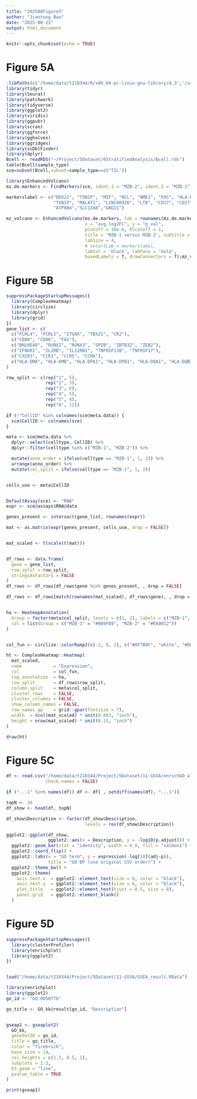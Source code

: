 ```yaml
---
title: "202508Figure5"
author: "Jiantong Bao"
date: "2025-08-22"
output: html_document
---
```


```r
knitr::opts_chunk$set(echo = TRUE)
```
# Figure 5A
```r
.libPaths(c('/home/data/t210344/R/x86_64-pc-linux-gnu-library/4.3','/usr/local/lib/R/library','/refdir/Rlib','/home/data/t210344/R/x86_64-pc-linux-gnu-library/4.2'))
library(tidyr)
library(Seurat)
library(patchwork)
library(tidyverse)
library(ggplot2)
library(viridis)
library(ggpubr)
library(scran)
library(ggforce)
library(gghalves)
library(ggridges)
library(scDblFinder)
library(dplyr)
Bcell <- readRDS("~/Project/5Dataset/6StratifiedAnalysis/Bcell.rds")
table(Bcell$sample_type)
sce=subset(Bcell,subset=sample_type==c("TIL")) 

library(EnhancedVolcano)
mz.de.markers <- FindMarkers(sce, ident.1 = "MZB-2", ident.2 = "MZB-1",  logfc.threshold = 0.25,min.pct = 0.1)

markerslabel <- c("DDX21", "TXNIP", "MIF", "NCL", "NME1", "FOS", "HLA-DRB1", "YBX1", "HLA-DQA1", "PSME2", "HLA-DRA", "PTMA", "FABP5", "HSP90AB1",
                  "TXNIP", "MALAT1", "LINC00926", "LTB", "CD37", "CD27", "AIM2", "CD83",'RPS15A','RPS4X','RPS18','RPS14','EEF1A1','HLA-DRB1','FCER2','MS4A1','LTB','HLA-DRA','HSP90AB1','HLA-DQA1',
                  "ATP8B4","SLC12A8","GNG11")

mz_volcano <- EnhancedVolcano(mz.de.markers, lab = rownames(mz.de.markers), 
                              x = "avg_log2FC", y = "p_val",
                              pCutoff = 10e-6, FCcutoff = 1, 
                              title = 'MZB-1 versus MZB-2', subtitle = NULL,
                              labSize = 4, 
                              # selectLab = markerslabel, 
                              labCol = 'black', labFace = 'bold',
                              boxedLabels = T, drawConnectors = T);mz_volcano
```
# Figure 5B
```r
suppressPackageStartupMessages({
  library(ComplexHeatmap)
  library(circlize)
  library(dplyr)
  library(grid)
})
gene_list <- c(
  c("FCRL4", "FCRL5", "ITGAX", "TBX21", "CR2"),
  c("CD80", "CD86", "FAS"),
  c("BHLHE40", "RUNX2", "RUNX3", "SPIB", "ZBTB32", "ZEB2"),
  c("IFNGR1", "IL2RB", "IL12RB1", "TNFRSF13B", "TNFRSF17"),
  c("CXCR3", "CCR1", "CCR5", "CCR6"),
  c("HLA-DMA", "HLA-DMB", "HLA-DPA1", "HLA-DPB1", "HLA-DQA1", "HLA-DQB1", "HLA-DQA2", "HLA-DQB2", "HLA-DRA", "HLA-DRB1", "HLA-DOA", "HLA-DOB")
)

row_split <- c(rep("1", 5),
               rep("2", 3),
               rep("3", 6),
               rep("4", 5),
               rep("5", 4),
               rep("6", 12))

if (!"CellID" %in% colnames(sce@meta.data)) {
  sce$CellID <- colnames(sce)
}

meta <- sce@meta.data %>%
  dplyr::select(celltype, CellID) %>%
  dplyr::filter(celltype %in% c("MZB-1", "MZB-2")) %>%

  mutate(anno_order = ifelse(celltype == "MZB-1", 1, 2)) %>%
  arrange(anno_order) %>%
  mutate(col_split = ifelse(celltype == "MZB-1", 1, 2))


cells_use <- meta$CellID


DefaultAssay(sce) <- "RNA"
expr <- sce@assays$RNA@data

genes_present <- intersect(gene_list, rownames(expr))

mat <- as.matrix(expr[genes_present, cells_use, drop = FALSE])


mat_scaled <- t(scale(t(mat))) 


df_rows <- data.frame(
  gene = gene_list,
  row_split = row_split,
  stringsAsFactors = FALSE
)
df_rows <- df_rows[df_rows$gene %in% genes_present, , drop = FALSE]

df_rows <- df_rows[match(rownames(mat_scaled), df_rows$gene), , drop = FALSE]


ha <- HeatmapAnnotation(
  Group = factor(meta$col_split, levels = c(1, 2), labels = c("MZB-1", "MZB-2")),
  col = list(Group = c("MZB-1" = "#009FB9", "MZB-2" = "#E60012"))
)


col_fun <- circlize::colorRamp2(c(-2, 0, 2), c("#0F7B9F", "white", "#D83215"))

ht <- ComplexHeatmap::Heatmap(
  mat_scaled,
  name            = "Expression",
  col             = col_fun,
  top_annotation  = ha,
  row_split       = df_rows$row_split,
  column_split    = meta$col_split,
  cluster_rows    = FALSE,
  cluster_columns = FALSE,
  show_column_names = FALSE,
  row_names_gp    = grid::gpar(fontsize = 7),
  width  = ncol(mat_scaled) * unit(0.003, "inch"),
  height = nrow(mat_scaled) * unit(0.15, "inch")
)

draw(ht)
```
# Figure 5C
```r
df <- read.csv("/home/data/t210344/Project/5Dataset/11-GSVA/enrichGO_all.csv",
               check.names = FALSE)

if ("...1" %in% names(df)) df <- df[ , setdiff(names(df), "...1")]

topN <- 30
df_show <- head(df, topN)

df_show$Description <- factor(df_show$Description,
                              levels = rev(df_show$Description))  

ggplot2::ggplot(df_show,
                ggplot2::aes(x = Description, y = -log10(p.adjust))) +
  ggplot2::geom_bar(stat = "identity", width = 0.8, fill = "salmon1") +
  ggplot2::coord_flip() +
  ggplot2::labs(x = "GO term", y = expression(-log[10](adj~p)),
                title = "GO BP (use original CSV order)") +
  ggplot2::theme_bw() +
  ggplot2::theme(
    axis.text.x  = ggplot2::element_text(size = 6, color = "black"),
    axis.text.y  = ggplot2::element_text(size = 6, color = "black"),
    plot.title   = ggplot2::element_text(hjust = 0.5, size = 8),
    panel.grid   = ggplot2::element_blank()
  )

```
# Figure 5D
```r
suppressPackageStartupMessages({
  library(clusterProfiler)
  library(enrichplot)
  library(ggplot2)
})


load("/home/data/t210344/Project/5Dataset/11-GSVA/GSEA_result.RData")  

library(enrichplot)
library(ggplot2)
go_id <- "GO:0050776"

go_title <- GO_kk@result[go_id, "Description"]


gseap1 <- gseaplot2(
  GO_kk,
  geneSetID = go_id,
  title = go_title,
  color = "firebrick",          
  base_size = 14,              
  rel_heights = c(1.5, 0.5, 1), 
  subplots = 1:3,              
  ES_geom = "line",            
  pvalue_table = TRUE          
)

print(gseap1)
```
